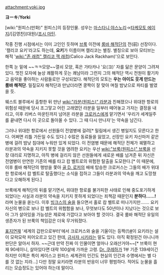attachment:yoki.jpg

'''ヨーキ'''/'''Yorki'''

[wiki:"원피스(만화)" 원피스]의 등장인물. 성우는 [[마스타니 야스노리]]→[[타케모토 에이지]]/[김영찬](대원)/[[조시 마틴]].

작중 진행 시점에서는 이미 고인인 듯하며 [[브룩]] 이전에 [[룸바 해적단]]의  전(前) 선장이다. '캘리코 요키'라고도 하는데, '''요키'''가 이름이며 캘리코는 별칭. 별칭으로 보아 모티브는 해적 '[[wiki:"존 래컴" 캘리코 잭 래컴]](Calico Jack Rackham)'으로 보인다.

한쪽 눈 밑에 ~~ㅋㅋ모양~~열쇠 모양, 혹은 가타카나 '요(ヨ)' 자를 닮은 문양이 그려져 있다. 멋진 모자에 늘상 쾌활하게 웃는 쾌남이라 그런지 그의 해적단 역시 전원이 활기차고 음악을 좋아하는 사람들로만 구성되었다. 해적단의 모토는 '''우는 아이도 웃게 만드는 룸바 해적단'''. 밀짚모자 해적단과 만났더라면 쿵짝이 잘 맞아 며칠 밤낮으로 파티를 벌였을 듯.

웨스트 블루에서 출항한 뒤 만난 [[wiki:"라분(원피스)" 라분]]과 친해졌으나 위대한 항로의 위험성 때문에 당시 조그맣고 어린 고래였던 라분을 일부러 떼어놓고 가자는 결정을 내리고, 이후 리버스 마운틴까지 넘어온 라분을 [[크로커스]]에게 맡기면서 '우리가 세계일주를 끝내면 다시 이 곳으로 돌아올 수 있다. 그 때 다시 만나자'는 약속을 남긴다.

그러나 위대한 항로에서 선원들이 전염병에 걸려[* 밀림에서 생긴 병일지도 모른다고 한다. 어쩌면 리틀 가든일 수도 있다.] 수많은 동료들을 잃었고, 선장인 요키 자신마저 같은 병에 걸려 밤낮 침대에 누워만 있게 되었다. 이 전염병 때문에 해적단 전체가 궤멸하고 라분과의 약속을 지키지 못할 것을 염려한 요키는 우선 [[wiki:"브룩(원피스)" 브룩]]을 선장 대리로 지명하고, 아직 병에 걸리지 않은 선원들에게 새로운 배를 넘겨준 뒤 자신은 전염병이 만연한 기존의 배를 타고 캄 벨트로의 위험한 탈출을 도모한다.[* 이 때문에, 이후 룸바 해적단의 행방을 쫓아 [[골 D. 로저]]의 배에 탑승한 크로커스는 그들의 배가 위대한 항로에서 캄 벨트로 탈출했다는 소식을 접하고 그들이 라분과의 약속을 깨고 도망쳤다고 오해하게 된다.]

브룩에게 해적단의 뒤를 맡기면서, 위대한 항로를 불가피한 사태로 인해 중도포기하게 되었다는 사실과 라분의 약속을 지키지 못하게 되었다는 죄책감 때문인지 '''분하다……!''' 라며 눈물을 쏟는다. 이후 [[빙크스의 술]]을 들으면서 홀로 캄 벨트로 떠나가지만……. 요키 자신의 병으로 보나 캄 벨트의 위험함을 보나, 무엇보다도 50년이나 지났다는 것으로 보아 그가 살아있을 가능성은 제로에 가깝다고 보아야 할 것이다. 결국 룸바 해적단 유일의 생존자가 된 브룩의 책임감은 더욱 무거워졌다. 

[[원피스(만화)/표지 연재 만화|표지연재]] '세계의 갑판으로부터'에서 크로커스와 술을 기울이는 등짝(!)[http://onepiece.xii.jp/op-tobira/?attachment_id=492 #]이 요키라는 설이 모락모락 피어오르고 있긴 한데, [[금사자 시키]]라는 말도 있다. 아직 확정된건 아니니까 판단은 알아서 하자. ~~근데 만약 진짜 이 인물이면 얼마나 오래산거야~~[* 브룩이 현재 90세이니, 살아있다면 대략 100살에 가까운 고령. [[Dr. 쿠레하]]가 1부 기준 139세이긴 하지만 이쪽은 특이 케이스고 원피스 세계관의 인간도 현실의 인간과 수명에서는 별 다를 것 없는 지라...] 다만 정말 요키라면 라분의 반응이 너무 평범하다. 적어도 눈물을 흘리는 모습정도는 있어야 하는데 말이다.
